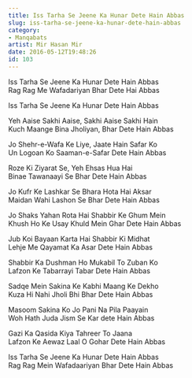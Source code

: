 ```yaml
---
title: Iss Tarha Se Jeene Ka Hunar Dete Hain Abbas
slug: iss-tarha-se-jeene-ka-hunar-dete-hain-abbas
category: 
- Manqabats
artist: Mir Hasan Mir
date: 2016-05-12T19:48:26
id: 103
---
```


<p>Iss Tarha Se Jeene Ka Hunar Dete Hain Abbas<br />
Rag Rag Me Wafadariyan Bhar Dete Hai Abbas</p>
<p>Iss Tarha Se Jeene Ka Hunar Dete Hain Abbas</p>
<p>Yeh Aaise Sakhi Aaise, Sakhi Aaise Sakhi Hain<br />
Kuch Maange Bina Jholiyan, Bhar Dete Hain Abbas</p>
<p><!--more--></p>
<p>Jo Shehr-e-Wafa Ke Liye, Jaate Hain Safar Ko<br />
Un Logoan Ko Saaman-e-Safar Dete Hain Abbas</p>
<p>Roze Ki Ziyarat Se, Yeh Ehsas Hua Hai<br />
Binae Tawanaayi Se Bhar Dete Hain Abbas</p>
<p>Jo Kufr Ke Lashkar Se Bhara Hota Hai Aksar<br />
Maidan Wahi Lashon Se Bhar Dete Hain Abbas</p>
<p>Jo Shaks Yahan Rota Hai Shabbir Ke Ghum Mein<br />
Khush Ho Ke Usay Khuld Mein Ghar Dete Hain Abbas</p>
<p>Jub Koi Bayaan Karta Hai Shabbir Ki Midhat<br />
Lehje Me Qayamat Ka Asar Dete Hain Abbas</p>
<p>Shabbir Ka Dushman Ho Mukabil To Zuban Ko<br />
Lafzon Ke Tabarrayi Tabar Dete Hain Abbas</p>
<p>Sadqe Mein Sakina Ke Kabhi Maang Ke Dekho<br />
Kuza Hi Nahi Jholi Bhi Bhar Dete Hain Abbas</p>
<p>Masoom Sakina Ko Jo Pani Na Pila Paayain<br />
Woh Hath Juda Jism Se Kar dete Hain Abbas</p>
<p>Gazi Ka Qasida Kiya Tahreer To Jaana<br />
Lafzon Ke Aewaz Laal O Gohar Dete Hain Abbas</p>
<p>Iss Tarha Se Jeene Ka Hunar Dete Hain Abbas<br />
Rag Rag Mein Wafadaariyan Bhar Dete Hain Abbas</p>